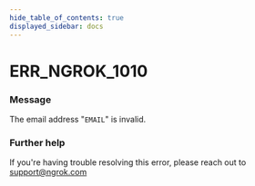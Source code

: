 ```yaml
---
hide_table_of_contents: true
displayed_sidebar: docs
---
```



# ERR_NGROK_1010

### Message
The email address "`EMAIL`" is invalid.

<ErrorDetails error='err_ngrok_1010' />


### Further help
If you're having trouble resolving this error, please reach out to [support@ngrok.com](mailto:support@ngrok.com?subject=Help%20with%20ERR_NGROK_1010)

